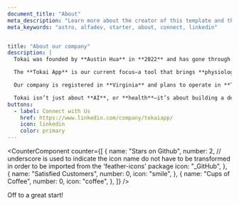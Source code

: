 ```yaml
---
document_title: "About"
meta_description: "Learn more about the creator of this template and the services provided."
meta_keywords: "astro, alfadev, starter, about, connect, linkedin"


title: "About our company"
description: |
  Tokai was founded by **Austin Hua** in **2022** and has gone through several phases of **exploration**, **release**, and **redefinition**. Over time, it became clear that the most compelling direction was also the most novel: integrating **real-time glucose data** with **language model conversations**.

  The **Tokai App** is our current focus—a tool that brings **physiological context** into the world of **AI interaction**. By layering glucose monitoring into **LLM-based dialogue**, Tokai opens up new possibilities in **self-awareness**, **emotional regulation**, and **intelligent health reflection**. It’s not about replacing doctors or coaches, but about enabling more grounded, **body-aware conversations**.

  Our company is registered in **Virginia** and plans to operate in **Taiwan**, where the intersection of **healthcare** and **innovation** creates fertile ground for what’s next.

  Tokai isn’t just about **AI**, or **health**—it’s about building a deeper interface between the **mind** and the **body**.
buttons:
  - label: Connect with Us
    href: https://www.linkedin.com/company/tokaiapp/
    icon: linkedin
    color: primary
---
```


<CounterComponent
  counter={[
    {
      name: "Stars on Github",
      number: 2,
      // underscore is used to indicate the icon name do not have to be transformed in order to be imported from the 'feather-icons' package
      icon: "_GitHub",
    },
    {
      name: "Satisfied Customers",
      number: 0,
      icon: "smile",
    },
    {
      name: "Cups of Coffee",
      number: 0,
      icon: "coffee",
    },
  ]}
/>

<p class="text-text-disabled text-sm text-center mt-4">Off to a great start!</p>
<br/>
